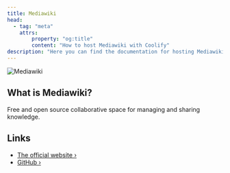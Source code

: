 ```yaml
---
title: Mediawiki
head:
  - tag: "meta"
    attrs:
        property: "og:title"
        content: "How to host Mediawiki with Coolify"
description: "Here you can find the documentation for hosting Mediawiki with Coolify."
---
```



<Badge text="One-click setup." variant="note" size="large" />

![Mediawiki](https://www.mediawiki.org/static/images/icons/mediawikiwiki.svg)

## What is Mediawiki?

Free and open source collaborative space for managing and sharing knowledge.

## Links

- [The official website ›](https://www.mediawiki.org/wiki/MediaWiki)
- [GitHub ›](https://github.com/wikimedia/mediawiki)
